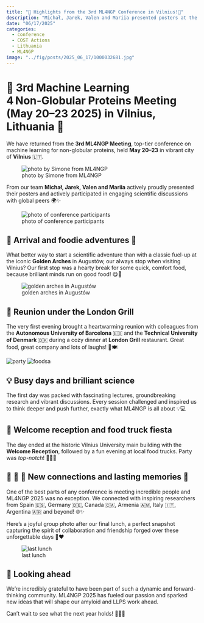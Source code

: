 ```yaml
---
title: "🌟 Highlights from the 3rd ML4NGP Conference in Vilnius!🌟"
description: "Michał, Jarek, Valen and Mariia presented posters at the ML4NGP Meeting, a fantastic mix of science, food and networking!"
date: "06/17/2025"
categories:
  - conference
  - COST Actions
  - Lithuania
  - ML4NGP
image: "../fig/posts/2025_06_17/1000032681.jpg"
---
```


# 🚀 3rd Machine Learning 4 Non‑Globular Proteins Meeting (May 20–23 2025) in Vilnius, Lithuania 🚀

We have returned from the **3rd ML4NGP Meeting**, top-tier conference on machine learning for non-globular proteins, held **May 20–23** in vibrant city of **Vilnius** 🇱🇹.

![photo by Simone from ML4NGP](../fig/posts/2025_06_17/1000032682.jpg)

From our team **Michał, Jarek, Valen and Mariia** actively proudly presented their posters and actively participated in engaging scientific discussions with global peers 🌍✨

![photo of conference participants](../fig/posts/2025_06_17/1000032681.jpg)

## 🍔 Arrival and foodie adventures 🍟

What better way to start a scientific adventure than with a classic fuel-up at the iconic **Golden Arches** in Augustów, our always stop when visiting Vilnius? Our first stop was a hearty break for some quick, comfort food, because brilliant minds run on good food! 😋🍔

![golden arches in Augustów](../fig/posts/2025_06_17/IMG_1183.jpeg)

## 🤝 Reunion under the London Grill

The very first evening brought a heartwarming reunion with colleagues from the **Autonomous University of Barcelona** 🇪🇸 and the **Technical University of Denmark** 🇩🇰 during a cozy dinner at **London Grill** restaurant. Great food, great company and lots of laughs! 🥂🍽️

![party](../fig/posts/2025_06_17/IMG_1204.jpeg)
![foodsa](../fig/posts/2025_06_17/IMG_1199.jpeg)

## 💡 Busy days and brilliant science

The first day was packed with fascinating lectures, groundbreaking research and vibrant discussions. Every session challenged and inspired us to think deeper and push further, exactly what ML4NGP is all about 💡💻

## 🍕 Welcome reception and food truck fiesta

The day ended at the historic Vilnius University main building with the **Welcome Reception**, followed by a fun evening at local food trucks. Party was *top-notch*! 🌇🎉🌮

## 🧑 🤝 🧑 New connections and lasting memories 🌟

One of the best parts of any conference is meeting incredible people and ML4NGP 2025 was no exception. We connected with inspiring researchers from Spain 🇪🇸, Germany 🇩🇪, Canada 🇨🇦, Armenia 🇦🇲, Italy 🇮🇹, Argentina 🇦🇷 and beyond! 🌐✨

Here’s a joyful group photo after our final lunch, a perfect snapshot capturing the spirit of collaboration and friendship forged over these unforgettable days 📸❤️

![last lunch](../fig/posts/2025_06_17/1000032666.jpg)

## 🙌 Looking ahead

We’re incredibly grateful to have been part of such a dynamic and forward-thinking community. ML4NGP 2025 has fueled our passion and sparked new ideas that will shape our amyloid and LLPS work ahead. 

Can’t wait to see what the next year holds! 🚀🔬💙
